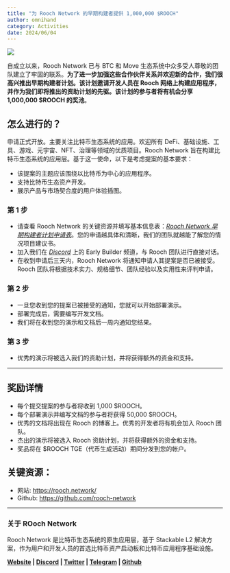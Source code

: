 ```yaml
---
title: "为 Rooch Network 的早期构建者提供 1,000,000 $ROOCH"
author: omnihand
category: Activities
date: 2024/06/04
---
```



<PostHeader />

![](/blog/early-builders.png)

自成立以来，Rooch Network 已与 BTC 和 Move 生态系统中众多受人尊敬的团队建立了牢固的联系。**为了进一步加强这些合作伙伴关系并欢迎新的合作，我们很高兴推出早期构建者计划。该计划邀请开发人员在 Rooch 网络上构建应用程序，并作为我们即将推出的资助计划的先驱。该计划的参与者将有机会分享 1,000,000 $ROOCH 的奖池**。

## 怎么进行的？

申请正式开放。主要关注比特币生态系统的应用。欢迎所有 DeFi、基础设施、工具、游戏、元宇宙、NFT、治理等领域的优质项目。Rooch Network 旨在构建比特币生态系统的应用层。基于这一使命，以下是考虑提案的基本要求：

- 该提案的主题应该围绕以比特币为中心的应用程序。
- 支持比特币生态资产开发。
- 展示产品与市场契合度的用户体验插图。

### 第 1 步

- 请查看 Rooch Network 的关键资源并填写基本信息表：*[Rooch Network 早期构建者计划申请表](https://forms.gle/WTfAcdPrSE4BQvnh8)*。您的申请越具体和清晰，我们的团队就越能了解您的情况项目建议书。
- 加入我们在 *[Discord](https://discord.com/invite/rooch)* 上的 Early Builder 频道，与 Rooch 团队进行直接对话。
- 在收到申请后三天内，Rooch Network 将通知申请人其提案是否已被接受。Rooch 团队将根据技术实力、规格细节、团队经验以及实用性来评判申请。

### 第 2 步

- 一旦您收到您的提案已被接受的通知，您就可以开始部署演示。
- 部署完成后，需要编写开发文档。
- 我们将在收到您的演示和文档后一周内通知您结果。

### 第 3 步

- 优秀的演示将被选入我们的资助计划，并将获得额外的资金和支持。

---

## 奖励详情

- 每个提交提案的参与者将收到 1,000 $ROOCH。
- 每个部署演示并编写文档的参与者将获得 50,000 $ROOCH。
- 优秀的文档将出现在 Rooch 的博客上。优秀的开发者将有机会加入 Rooch 团队。
- 杰出的演示将被选入 Rooch 资助计划，并将获得额外的资金和支持。
- 奖品将在 $ROOCH TGE（代币生成活动）期间分发到您的帐户。

## 关键资源：

- 网站: https://rooch.network/
- Github: https://github.com/rooch-network

---

### 关于 ROoch Network

Rooch Network 是比特币生态系统的原生应用层，基于 Stackable L2 解决方案，作为用户和开发人员的首选比特币资产启动板和比特币应用程序基础设施。

**[Website](https://rooch.network/) | [Discord](https://discord.com/invite/rooch) | [Twitter](https://x.com/RoochNetwork) | [Telegram](https://t.me/roochnetwork) | [Github](https://github.com/rooch-network/)**
